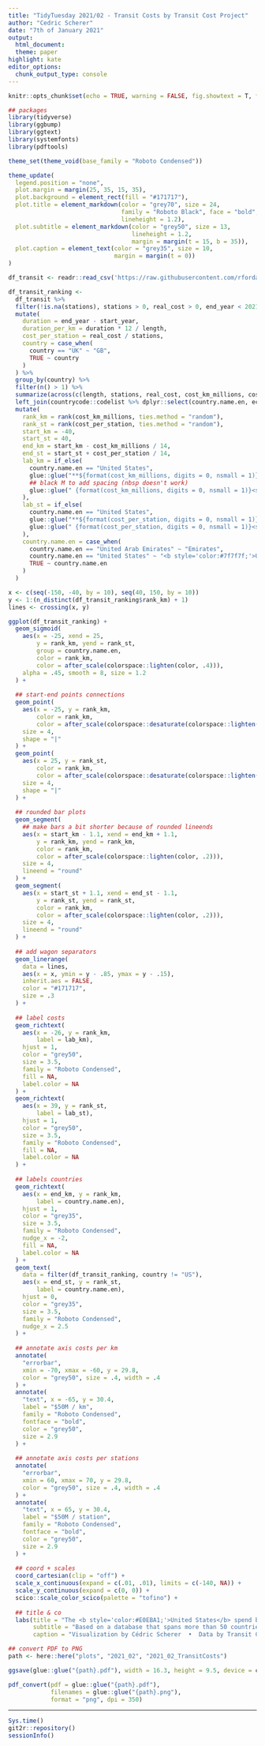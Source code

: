 ```yaml
---
title: "TidyTuesday 2021/02 - Transit Costs by Transit Cost Project"
author: "Cedric Scherer"
date: "7th of January 2021"
output:
  html_document:
  theme: paper
highlight: kate
editor_options:
  chunk_output_type: console
---
```

  
```r
knitr::opts_chunk$set(echo = TRUE, warning = FALSE, fig.showtext = T, fig.retina = 1)
```

```r
## packages
library(tidyverse)
library(ggbump)
library(ggtext)
library(systemfonts)
library(pdftools)

theme_set(theme_void(base_family = "Roboto Condensed"))

theme_update(
  legend.position = "none",
  plot.margin = margin(25, 35, 15, 35),
  plot.background = element_rect(fill = "#171717"),
  plot.title = element_markdown(color = "grey70", size = 24, 
                                family = "Roboto Black", face = "bold",
                                lineheight = 1.2),
  plot.subtitle = element_markdown(color = "grey50", size = 13,
                                   lineheight = 1.2, 
                                   margin = margin(t = 15, b = 35)),
  plot.caption = element_text(color = "grey35", size = 10,
                              margin = margin(t = 0))
)
```

```r
df_transit <- readr::read_csv('https://raw.githubusercontent.com/rfordatascience/tidytuesday/master/data/2021/2021-01-05/transit_cost.csv', col_types = list(real_cost = col_double(), start_year = col_double(), end_year = col_double()))
```

```r
df_transit_ranking <-
  df_transit %>% 
  filter(!is.na(stations), stations > 0, real_cost > 0, end_year < 2021) %>% 
  mutate(
    duration = end_year - start_year,
    duration_per_km = duration * 12 / length,
    cost_per_station = real_cost / stations,
    country = case_when(
      country == "UK" ~ "GB",
      TRUE ~ country
    )
  ) %>% 
  group_by(country) %>% 
  filter(n() > 1) %>% 
  summarize(across(c(length, stations, real_cost, cost_km_millions, cost_per_station, duration, duration_per_km), ~mean(.x, na.rm = TRUE))) %>% 
  left_join(countrycode::codelist %>% dplyr::select(country.name.en, ecb), by = c("country" = "ecb")) %>% 
  mutate(
    rank_km = rank(cost_km_millions, ties.method = "random"),
    rank_st = rank(cost_per_station, ties.method = "random"),
    start_km = -40,
    start_st = 40,
    end_km = start_km - cost_km_millions / 14,
    end_st = start_st + cost_per_station / 14,
    lab_km = if_else(
      country.name.en == "United States", 
      glue::glue("**${format(cost_km_millions, digits = 0, nsmall = 1)}M**"),
      ## black M to add spacing (nbsp doesn't work)
      glue::glue(" {format(cost_km_millions, digits = 0, nsmall = 1)}<span style='color:#171717;'>M</span>")
    ),
    lab_st = if_else(
      country.name.en == "United States", 
      glue::glue("**${format(cost_per_station, digits = 0, nsmall = 1)}M**"),
      glue::glue(" {format(cost_per_station, digits = 0, nsmall = 1)}<span style='color:#171717;'>M</span>")
    ),
    country.name.en = case_when(
      country.name.en == "United Arab Emirates" ~ "Emirates",
      country.name.en == "United States" ~ "<b style='color:#7f7f7f;'>United States</b>",
      TRUE ~ country.name.en
    )
  )

x <- c(seq(-150, -40, by = 10), seq(40, 150, by = 10))
y <- 1:(n_distinct(df_transit_ranking$rank_km) + 1)
lines <- crossing(x, y)
```

```r
ggplot(df_transit_ranking) + 
  geom_sigmoid(
    aes(x = -25, xend = 25, 
        y = rank_km, yend = rank_st, 
        group = country.name.en,
        color = rank_km,
        color = after_scale(colorspace::lighten(color, .4))), 
    alpha = .45, smooth = 8, size = 1.2
  ) + 
  
  ## start-end points connections
  geom_point(
    aes(x = -25, y = rank_km,
        color = rank_km,
        color = after_scale(colorspace::desaturate(colorspace::lighten(color, .2), .2))), 
    size = 4,
    shape = "|"
  ) + 
  geom_point(
    aes(x = 25, y = rank_st,
        color = rank_km,
        color = after_scale(colorspace::desaturate(colorspace::lighten(color, .2), .2))), 
    size = 4,
    shape = "|"
  ) + 
  
  ## rounded bar plots
  geom_segment(
    ## make bars a bit shorter because of rounded lineends
    aes(x = start_km - 1.1, xend = end_km + 1.1, 
        y = rank_km, yend = rank_km, 
        color = rank_km,
        color = after_scale(colorspace::lighten(color, .2))), 
    size = 4, 
    lineend = "round"
  ) + 
  geom_segment(
    aes(x = start_st + 1.1, xend = end_st - 1.1, 
        y = rank_st, yend = rank_st, 
        color = rank_km,
        color = after_scale(colorspace::lighten(color, .2))), 
    size = 4, 
    lineend = "round"
  ) + 
  
  ## add wagon separators
  geom_linerange(
    data = lines,
    aes(x = x, ymin = y - .85, ymax = y - .15),
    inherit.aes = FALSE,
    color = "#171717",
    size = .3
  ) +
  
  ## label costs
  geom_richtext(
    aes(x = -26, y = rank_km, 
        label = lab_km), 
    hjust = 1, 
    color = "grey50",
    size = 3.5,
    family = "Roboto Condensed",
    fill = NA, 
    label.color = NA
  ) +
  geom_richtext(
    aes(x = 39, y = rank_st, 
        label = lab_st), 
    hjust = 1, 
    color = "grey50",
    size = 3.5,
    family = "Roboto Condensed",
    fill = NA, 
    label.color = NA
  ) +
  
  ## labels countries
  geom_richtext(
    aes(x = end_km, y = rank_km,
        label = country.name.en),
    hjust = 1,
    color = "grey35",
    size = 3.5,
    family = "Roboto Condensed",
    nudge_x = -2,
    fill = NA, 
    label.color = NA
  ) +
  geom_text(
    data = filter(df_transit_ranking, country != "US"),
    aes(x = end_st, y = rank_st, 
        label = country.name.en), 
    hjust = 0, 
    color = "grey35",
    size = 3.5,
    family = "Roboto Condensed",
    nudge_x = 2.5
  ) +
  
  ## annotate axis costs per km
  annotate(
    "errorbar", 
    xmin = -70, xmax = -60, y = 29.8,
    color = "grey50", size = .4, width = .4
  ) +
  annotate(
    "text", x = -65, y = 30.4,
    label = "$50M / km",
    family = "Roboto Condensed",
    fontface = "bold",
    color = "grey50",
    size = 2.9
  ) +
  
  ## annotate axis costs per stations
  annotate(
    "errorbar", 
    xmin = 60, xmax = 70, y = 29.8,
    color = "grey50", size = .4, width = .4
  ) +
  annotate(
    "text", x = 65, y = 30.4,
    label = "$50M / station",
    family = "Roboto Condensed",
    fontface = "bold",
    color = "grey50",
    size = 2.9
  ) +
  
  ## coord + scales
  coord_cartesian(clip = "off") +
  scale_x_continuous(expand = c(.01, .01), limits = c(-140, NA)) +
  scale_y_continuous(expand = c(0, 0)) +
  scico::scale_color_scico(palette = "tofino") +
  
  ## title & co
  labs(title = "The <b style='color:#E0EBA1;'>United States</b> spend by far the most improving the state of public transit-infrastructure not only<br>when it comes to transit length but also costs per station.",
       subtitle = "Based on a database that spans more than 50 countries provided by the Transit Costs Project, the graphic shows the costs for urban rail projects that have been finished since the late 1990s. Each *wagon* represents<br>a cost of 50 million USD per km (left) and per station (right), each ranked by highest costs. The *connections* highlight the changes in the ranking with the United States holding the first place in both categories.",
       caption = "Visualization by Cédric Scherer  •  Data by Transit Costs Project") 
```

```r
## convert PDF to PNG
path <- here::here("plots", "2021_02", "2021_02_TransitCosts")

ggsave(glue::glue("{path}.pdf"), width = 16.3, height = 9.5, device = cairo_pdf)

pdf_convert(pdf = glue::glue("{path}.pdf"), 
            filenames = glue::glue("{path}.png"),
            format = "png", dpi = 350)
```

***

```r
Sys.time()
git2r::repository()
sessionInfo()
```
